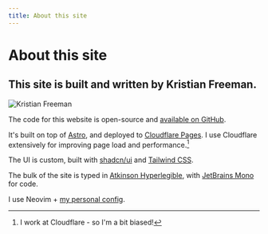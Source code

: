 ```yaml
---
title: About this site
---
```



# About this site

## This site is built and written by Kristian Freeman.

<Image
  src={Kristian}
  alt="Kristian Freeman"
  width={250}
  height={250}
  class="rounded"
/>

The code for this website is open-source and [available on GitHub](https://github.com/kristianfreeman/kristianfreeman.com).

It's built on top of [Astro](https://astro.build), and deployed to [Cloudflare Pages](https://pages.cloudflare.com/). I use Cloudflare extensively for improving page load and performance.[^1]

The UI is custom, built with [shadcn/ui](https://ui.shadcn.com) and [Tailwind CSS](https://tailwindcss.com).

The bulk of the site is typed in [Atkinson Hyperlegible](https://fonts.google.com/specimen/Atkinson+Hyperlegible), with [JetBrains Mono](https://www.jetbrains.com/lp/mono/) for code.

I use Neovim + [my personal config](https://github.com/kristianfreeman/nvim).

[^1]: I work at Cloudflare - so I'm a bit biased!
